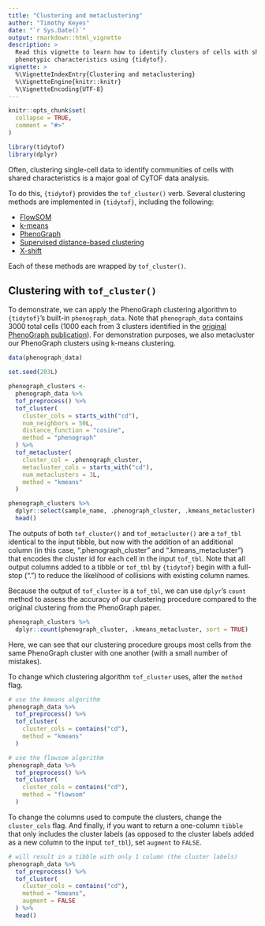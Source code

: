 ```yaml
---
title: "Clustering and metaclustering"
author: "Timothy Keyes"
date: "`r Sys.Date()`"
output: rmarkdown::html_vignette
description: > 
  Read this vignette to learn how to identify clusters of cells with shared
  phenotypic characteristics using {tidytof}.
vignette: >
  %\VignetteIndexEntry{Clustering and metaclustering}
  %\VignetteEngine{knitr::knitr}
  %\VignetteEncoding{UTF-8}
---
```


```r
knitr::opts_chunk$set(
  collapse = TRUE,
  comment = "#>"
)
```

```r
library(tidytof)
library(dplyr)
```

Often, clustering single-cell data to identify communities of cells with shared characteristics is a major goal of CyTOF data analysis.

To do this, `{tidytof}` provides the `tof_cluster()` verb. Several clustering methods are implemented in `{tidytof}`, including the following: 

- [FlowSOM](https://pubmed.ncbi.nlm.nih.gov/25573116/)
- [k-means](https://www.jstor.org/stable/2346830?origin=crossref&seq=1#metadata_info_tab_contents)
- [PhenoGraph](https://pubmed.ncbi.nlm.nih.gov/26095251/)
- [Supervised distance-based clustering](https://pubmed.ncbi.nlm.nih.gov/29505032/)
- [X-shift](https://pubmed.ncbi.nlm.nih.gov/27183440/)

Each of these methods are wrapped by `tof_cluster()`. 

## Clustering with `tof_cluster()`

To demonstrate, we can apply the PhenoGraph clustering algorithm to `{tidytof}`'s built-in `phenograph_data`. Note that `phenograph_data` contains 3000 total cells (1000 each from 3 clusters identified in the [original PhenoGraph publication](https://pubmed.ncbi.nlm.nih.gov/26095251/)). For demonstration purposes, we also metacluster our PhenoGraph clusters using k-means clustering.

```r
data(phenograph_data)

set.seed(203L)

phenograph_clusters <- 
  phenograph_data %>% 
  tof_preprocess() %>% 
  tof_cluster(
    cluster_cols = starts_with("cd"), 
    num_neighbors = 50L, 
    distance_function = "cosine", 
    method = "phenograph"
  ) %>% 
  tof_metacluster(
    cluster_col = .phenograph_cluster,
    metacluster_cols = starts_with("cd"),
    num_metaclusters = 3L,
    method = "kmeans"
  )

phenograph_clusters %>%
  dplyr::select(sample_name, .phenograph_cluster, .kmeans_metacluster) %>%
  head()
```

The outputs of both `tof_cluster()` and `tof_metacluster()` are a `tof_tbl` identical to the input tibble, but now with the addition of an additional column (in this case, ".phenograph_cluster" and ".kmeans_metacluster") that encodes the cluster id for each cell in the input `tof_tbl`. Note that all output columns added to a tibble or `tof_tbl` by `{tidytof}` begin with a full-stop (".") to reduce the likelihood of collisions with existing column names.

Because the output of `tof_cluster` is a `tof_tbl`, we can use `dplyr`'s `count` method to assess the accuracy of our clustering procedure compared to the original clustering from the PhenoGraph paper.

```r
phenograph_clusters %>% 
  dplyr::count(phenograph_cluster, .kmeans_metacluster, sort = TRUE)
```

Here, we can see that our clustering procedure groups most cells from the same PhenoGraph cluster with one another (with a small number of mistakes).

To change which clustering algorithm `tof_cluster` uses, alter the `method` flag.

```r
# use the kmeans algorithm 
phenograph_data %>% 
  tof_preprocess() %>% 
  tof_cluster(
    cluster_cols = contains("cd"),
    method = "kmeans"
  )

# use the flowsom algorithm 
phenograph_data %>% 
  tof_preprocess() %>% 
  tof_cluster(
    cluster_cols = contains("cd"),
    method = "flowsom"
  )
```

To change the columns used to compute the clusters, change the `cluster_cols` flag. And finally, if you want to return a one-column `tibble` that only includes the cluster labels (as opposed to the cluster labels added as a new column to the input `tof_tbl`), set `augment` to `FALSE`.

```r
# will result in a tibble with only 1 column (the cluster labels)
phenograph_data %>% 
  tof_preprocess() %>% 
  tof_cluster(
    cluster_cols = contains("cd"),
    method = "kmeans", 
    augment = FALSE
  ) %>% 
  head() 
```



